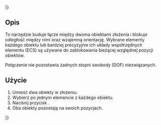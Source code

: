 {{UnfinishedDocu{{#translation:}}}}
<languages/>

{{Docnav/pl
|[[Assembly3_ConstraintAttachment/pl|Mocowanie]]
|[[Assembly3_ConstraintAxial/pl|Wyrównanie osiowe]]
|[[Assembly3_Workbench/pl|środowisko pracy Assembly3]]
|IconL=Assembly_ConstraintAttachment.svg‎‎
|IconR=Assembly_ConstraintAxial.svg
|IconC=Assembly3_workbench_icon.svg
}}

{{GuiCommand/pl
|Name=Assembly3 ConstraintAttachmentOffset
|Name/pl=Assembly3: Wiązanie odsunięcia mocowania
|Icon=Assembly_ConstraintAttachmentOffset.svg‎‎
|Workbenches=[[Assembly3_Workbench/pl|Assembly3]]
}}

<span id="Description"></span>
==Opis==

To narzędzie buduje łącze między dwoma obiektami złożenia i blokuje odległość między nimi oraz wzajemną orientację. Wybrane elementy każdego obiektu lub bardziej precyzyjnie ich układy współrzędnych elementu (ECS) są używane do zablokowania bieżącej względnej pozycji obiektów.

Połączenie nie pozostawia żadnych stopni swobody (DOF) niezwiązanych.

<span id="Usage"></span>
==Użycie== 

# Umieść dwa obiekty w złożeniu.
# Wybierz po jednym elemencie z każdego obiektu.
# Naciśnij przycisk {{Button|[[Image:Assembly_ConstraintAttachmentOffset.svg‎‎|16px]] [[Assembly3_ConstraintAttachmentOffset|Utwórz wiązanie "AttachmentOffset"]]}}.
# Oba obiekty pozostają na swoich pozycjach.


{{Docnav/pl
|[[Assembly3_ConstraintAttachment/pl|Mocowanie]]
|[[Assembly3_ConstraintAxial/pl|Wyrównanie osiowe]]
|[[Assembly3_Workbench/pl|środowisko pracy Assembly3]]
|IconL=Assembly_ConstraintAttachment.svg‎‎
|IconR=Assembly_ConstraintAxial.svg
|IconC=Assembly3_workbench_icon.svg
}}

{{Userdocnavi{{#translation:}}}}